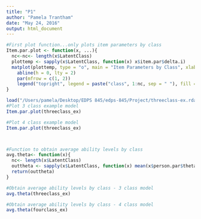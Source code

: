 ```yaml
---
title: "P1"
author: "Pamela Trantham"
date: "May 24, 2016"
output: html_document
---
```


```r


#First plot function...only plots item parameters by class
Item.par.plot <- function(x, ...){
  nc<-nc<- length(x$LatentClass)
  plottemp <- sapply(x$LatentClass, function(x) x$item.par$delta.i)
  matplot(plottemp, type = "o", main = "Item Parameters by Class", xlab = "Items", ylab = "Parameters", pch = 20, bg = 1:nc)
    abline(h = 0, lty = 2)
    par(mfrow = c(1, 2))
    legend("topright", legend = paste("class", 1:nc, sep = " "), fill = 1:nc, col=1:nc)  
}

load("/Users/pamela/Desktop/EDPS 845/edps-845/Project/threeclass-ex.rda")
#Plot 3 class example model
Item.par.plot(threeclass_ex)

#Plot 4 class example model
Item.par.plot(threeclass_ex)



#Function to obtain average ability levels by class 
avg.theta<- function(x){
  nc<- length(x$LatentClass)
  outtheta <- sapply(x$LatentClass, function(x) mean(x$person.par$theta))
  return(outtheta)
}

#Obtain average ability levels by class - 3 class model
avg.theta(threeclass_ex)

#Obtain average ability levels by class - 4 class model
avg.theta(fourclass_ex)

```


```r

```


